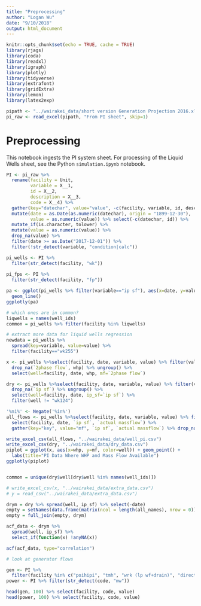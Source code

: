 ```yaml
---
title: "Preprocessing"
author: "Logan Wu"
date: "9/10/2018"
output: html_document
---
```


```r
knitr::opts_chunk$set(echo = TRUE, cache = TRUE)
library(rjags)
library(coda)
library(readxl)
library(igraph)
library(plotly)
library(tidyverse)
library(extrafont)
library(gridExtra)
library(lemon)
library(latex2exp)

pipath <- "../wairakei_data/short version Generation Projection 2016.xlsx"
pi_raw <- read_excel(pipath, "From PI sheet", skip=1)
```

# Preprocessing

This notebook ingests the PI system sheet. For processing of the Liquid Wells sheet, see the Python `simulation.ipynb` notebook.

```r
PI <- pi_raw %>%
  rename(facility = Unit,
         variable = X__1,
         id = X__2,
         description = X__3,
         code = X__4) %>%
  gather(key="datechar", value="value", -c(facility, variable, id, description, code)) %>%
  mutate(date = as.Date(as.numeric(datechar), origin = "1899-12-30"),
         value = as.numeric(value)) %>% select(-c(datechar, id)) %>%
  mutate_if(is.character, tolower) %>%
  mutate(value = as.numeric(value)) %>%
  drop_na(value) %>%
  filter(date >= as.Date("2017-12-01")) %>%
  filter(!str_detect(variable, "condition|calc"))

pi_wells <- PI %>%
  filter(str_detect(facility, "wk"))
  
pi_fps <- PI %>%
  filter(str_detect(facility, "fp"))

pa <- ggplot(pi_wells %>% filter(variable=="ip sf"), aes(x=date, y=value, color=facility)) +
  geom_line()
ggplotly(pa)
```

```r
# which ones are in common?
liqwells = names(well_ids)
common = pi_wells %>% filter(facility %in% liqwells)

```

```r
# extract more data for liquid wells regression
newdata = pi_wells %>%
  spread(key=variable, value=value) %>%
  filter(facility=="wk255")

x <- pi_wells %>%select(facility, date, variable, value) %>% filter(value>0.1) %>% group_by(facility, date) %>% spread(key=variable, value=value) %>%
  drop_na(`2phase flow`, whp) %>% ungroup() %>%
  select(well=facility, date, whp, mf=`2phase flow`)

dry <- pi_wells %>%select(facility, date, variable, value) %>% filter(value>0.1) %>% group_by(facility, date) %>% spread(key=variable, value=value) %>%
  drop_na(`ip sf`) %>% ungroup() %>%
  select(well=facility, date, ip_sf=`ip sf`) %>% 
  filter(well != "wk124")

'%ni%' <- Negate('%in%')
all_flows <- pi_wells %>%select(facility, date, variable, value) %>% filter(value>1e-2) %>% group_by(facility, date) %>% spread(key=variable, value=value) %>%
  select(facility, date, `ip sf`, `actual massflow`) %>%
  gather(key="key", value="mf", `ip sf`, `actual massflow`) %>% drop_na()

write_excel_csv(all_flows, "../wairakei_data/well_pi.csv")
write_excel_csv(dry, "../wairakei_data/dry_data.csv")
piplot = ggplot(x, aes(x=whp, y=mf, color=well)) + geom_point() +
  labs(title="PI Data Where WHP and Mass Flow Available")
ggplotly(piplot)


common = unique(dry$well[dry$well %in% names(well_ids)])

# write_excel_csv(x, "../wairakei_data/extra_data.csv")
# y = read_csv("../wairakei_data/extra_data.csv")
```

```r
drym = dry %>% spread(well, ip_sf) %>% select(-date)
empty = setNames(data.frame(matrix(ncol = length(all_names), nrow = 0)), all_names)
empty = full_join(empty, drym)
```

```r
acf_data <- drym %>%
  spread(well, ip_sf) %>%
  select_if(function(x) !anyNA(x))

acf(acf_data, type="correlation")
```

```r
# look at generator flows

gen <- PI %>%
  filter(facility %in% c("poihipi", "tmh", "wrk (lp wf+drain)", "direct lp", "poi", "wrk"))
power <- PI %>% filter(str_detect(code, "mw"))

head(gen, 100) %>% select(facility, code, value)
head(power, 100) %>% select(facility, code, value)
```
